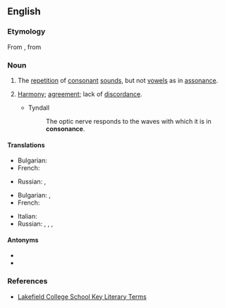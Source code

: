 ==English==

===Etymology===
From {{etyl|fro|en}}, from {{etyl|la|en}} {{lena}} {{m|la|consonantia}}

===Noun===
{{en-noun}}
{{examples-right|sense=prosody|examples=''lady lounges lazily, dark deep dread crept in''}}

# {{lb|en|prosody}} The [[repetition]] of [[consonant]] [[sounds]], but not [[vowels]] as in [[assonance]].
# {{lb|en|chiefly|music}} [[harmony|Harmony]]; [[agreement]]; lack of [[discordance]].
#* Tyndall
#*: The optic nerve responds to the waves with which it is in '''consonance'''.

====Translations====
{{trans-top|the repetition of consonant sounds}}
* Bulgarian: {{t+|bg|съзвучие|n}}
* French: {{t+|fr|consonance|f}}
{{trans-mid}}
* Russian: {{t+|ru|созву́чие|n}}, {{t+|ru|консона́нс|m}}
{{trans-bottom}}

{{trans-top|music harmony; agreement}}
* Bulgarian: {{t+|bg|съгласие|n}}, {{t+|bg|хармония|f}}
* French: {{t+|fr|consonance|f}}
{{trans-mid}}
* Italian: {{t+|it|consonanza|f}}
* Russian: {{t+|ru|созву́чие|n}}, {{t+|ru|консона́нс|m}}, {{t+|ru|согла́сие|n}}, {{t+|ru|гармо́ния|f}}
{{trans-bottom}}

====Antonyms====
* {{l|en|dissonance}}
* {{l|en|discordance}}

===References===
* [http://olc.lcs.on.ca/English/ETS4Ue.Nsf/5f78f7e68f1c4d30852565960008af71/bb7e8c258996458385256d8f00486f1e?OpenDocument Lakefield College School Key Literary Terms]